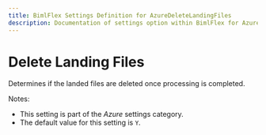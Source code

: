 ---
title: BimlFlex Settings Definition for AzureDeleteLandingFiles
description: Documentation of settings option within BimlFlex for AzureDeleteLandingFiles
---
<head>
  <meta name="varigenceProduct" content="BimlFlex"></meta>
  <meta name="varigenceArticleType" content="Reference"></meta>
</head>


# Delete Landing Files

Determines if the landed files are deleted once processing is completed.

Notes:

* This setting is part of the *Azure* settings category.
* The default value for this setting is `Y`.
